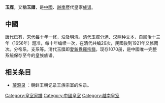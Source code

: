 {{unreferenced|time=2014-04-04T10:58:05+00:00}}
{{Infobox East Asian
|title=玉牒
|img=
|imgwidth=
|caption=
<!-- 中文 -->
|chinesetitle=
|zh-yuanwen=玉牒
|zhuyin=
|pinyin=yùdié
|typy=
|wg=
|chinesetext=
<!-- 越南文 -->
|vietnamesetitle=
|vietnamese=Ngọc phả
|chunom=
|hantu=
|hannom=玉譜
|vietnamesetext=
<!-- 蒙古語 -->
|mongoltitle=
|mongol=
|kiril=
|mishi=
|monglatin=
<!-- 滿語 -->
|manchutitle=
|manchu=ᡥᠠᠨ ᠢ<br /> ᡠᡴᡠᠨ ᠢ<br /> ᡝᡷᡝᡥᡝ
|mollendorff=han i uksun i ejehe
|abkai=han-i uksun-i ejehe
}}
'''玉牒'''，又稱'''玉譜'''，是[[中國|中國]]、[[越南|越南]]歷代皇家[[族谱|族谱]]。

==中國==
[[唐代|唐代]]已有，[[宋代|宋代]]每十年一修，沿及明清。[[清代|清代]]玉牒分[[滿文|满]]、[[漢語|汉]]两种文本，自[[顺治|顺治]]十三年（1656年）题准，每十年编续一次，在清代共编26次，民國後到1921年又修兩次。分帝系，支系等。清代玉牒即[[愛新覺羅宗譜|愛新覺羅宗譜]]，现存1070册，是中國唯一完整系统保存至今的皇族族谱。

== 相关条目 ==
* [[璿源录|璿源录]] ：朝鲜王朝记录王族宗室的名录。

{{宋代修史制度}}
[[Category:皇室家譜|Category:皇室家譜]]
[[Category:中國皇室|Category:中國皇室]]
[[Category:越南皇室|Category:越南皇室]]